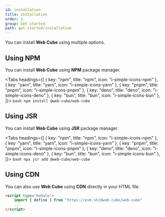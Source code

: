 ```yaml
---
id: installation
title: Installation
order: 2
group: Get started
path: get-started/installation
---
```


You can install **Web Cube** using multiple options.

## Using NPM

You can install **Web Cube** using **NPM** package manager.

<Tabs 
    headings={[
        { key: "npm", title: "npm", icon: "i-simple-icons-npm" },
        { key: "yarn", title: "yarn", icon: "i-simple-icons-yarn" },
        { key: "pnpm", title: "pnpm", icon: "i-simple-icons-pnpm" },
        { key: "deno", title: "deno", icon: "i-simple-icons-deno" },
        { key: "bun", title: "bun", icon: "i-simple-icons-bun" },
]}>
    <TabItem tabKey="npm" containerClass="py-4">
        ```bash
        npm install @web-cube/web-cube
        ```
    </TabItem>
    <TabItem tabKey="yarn" containerClass="py-4" hidden>
        ```bash
        yarn add @web-cube/web-cube
        ```
    </TabItem>
    <TabItem tabKey="pnpm" containerClass="py-4" hidden>
        ```bash
        pnpm add @web-cube/web-cube
        ```
    </TabItem>
    <TabItem tabKey="deno" containerClass="py-4" hidden>
        ```bash
        deno add npm:@web-cube/web-cube
        ```
    </TabItem>
    <TabItem tabKey="bun" containerClass="py-4" hidden>
        ```bash
        bun add @web-cube/web-cube
        ```
    </TabItem>
</Tabs>

## Using JSR

You can install **Web Cube** using **JSR** package manager.

<Tabs 
    headings={[
        { key: "npm", title: "npm", icon: "i-simple-icons-npm" },
        { key: "yarn", title: "yarn", icon: "i-simple-icons-yarn" },
        { key: "pnpm", title: "pnpm", icon: "i-simple-icons-pnpm" },
        { key: "deno", title: "deno", icon: "i-simple-icons-deno" },
        { key: "bun", title: "bun", icon: "i-simple-icons-bun" },
]}>
    <TabItem tabKey="npm" containerClass="py-4">
        ```bash
        npx jsr add @web-cube/web-cube
        ```
    </TabItem>
    <TabItem tabKey="yarn" containerClass="py-4" hidden>
        ```bash
        yarn dlx jsr add @web-cube/web-cube
        ```
    </TabItem>
    <TabItem tabKey="pnpm" containerClass="py-4" hidden>
        ```bash
        pnpm dlx jsr add @web-cube/web-cube
        ```
    </TabItem>
    <TabItem tabKey="deno" containerClass="py-4" hidden>
        ```bash
        deno add jsr:@web-cube/web-cube
        ```
    </TabItem>
    <TabItem tabKey="bun" containerClass="py-4" hidden>
        ```bash
        bunx jsr add @web-cube/web-cube
        ```
    </TabItem>
</Tabs>

## Using CDN

You can also use **Web Cube** using **CDN** directly in your HTML file.

```html title="index.html"
<script type="module">
    import { define } from "https://esm.sh/@web-cube/web-cube"
    ...
</script>
```